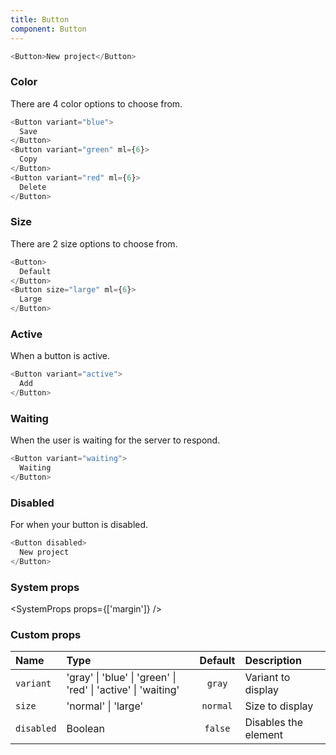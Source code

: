 ```yaml
---
title: Button
component: Button
---
```


```js live=true
<Button>New project</Button>
```
### Color
There are 4 color options to choose from.

```js live=true
<Button variant="blue">
  Save
</Button>
<Button variant="green" ml={6}>
  Copy
</Button>
<Button variant="red" ml={6}>
  Delete
</Button>
```

### Size
There are 2 size options to choose from.

```js live=true
<Button>
  Default
</Button>
<Button size="large" ml={6}>
  Large
</Button>
```

### Active
When a button is active.

```js live=true
<Button variant="active">
  Add
</Button>
```

### Waiting
When the user is waiting for the server to respond.

```js live=true
<Button variant="waiting">
  Waiting
</Button>
```

### Disabled
For when your button is disabled.

```js live=true
<Button disabled>
  New project
</Button>
```

### System props

<SystemProps props={['margin']} />

### Custom props

| Name       | Type                                                          | Default  | Description          |
| :--------- | :------------------------------------------------------------ | :------: | :------------------- |
| `variant`  | 'gray' \| 'blue' \| 'green' \| 'red' \| 'active' \| 'waiting' |  `gray`  | Variant to display   |
| `size`     | 'normal' \| 'large'                                           | `normal` | Size to display      |
| `disabled` | Boolean                                                       | `false`  | Disables the element |
